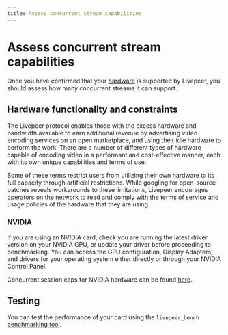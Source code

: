 ```yaml
---
title: Assess concurrent stream capabilities
---
```


# Assess concurrent stream capabilities

Once you have confirmed that your [hardware](/video-miners/reference/gpu-support) is supported by Livepeer, you should assess how many concurrent streams it can support.

## Hardware functionality and constraints

The Livepeer protocol enables those with the excess hardware and bandwidth available to earn additional revenue by advertising video encoding services on an open marketplace, and using their idle hardware to perform the work. There are a number of different types of hardware capable of encoding video in a performant and cost-effective manner, each with its own unique capabilities and terms of use.

Some of these terms restrict users from utilizing their own hardware to its full capacity through artificial restrictions. While googling for open-source patches reveals workarounds to these limitations, Livepeer encourages operators on the network to read and comply with the terms of service and usage policies of the hardware that they are using.

### NVIDIA

If you are using an NVIDIA card, check you are running the latest driver version on your NVIDIA GPU, or update your driver before proceeding to benchmarking. You can access the GPU configuration, Display Adapters, and drivers for your operating system either directly or through your NVIDIA Control Panel.

Concurrent session caps for NVIDIA hardware can be found [here](https://developer.nvidia.com/video-encode-decode-gpu-support-matrix).

## Testing

You can test the performance of your card using the `livepeer_bench` [benchmarking tool](/video-miners/guides/benchmarking).
